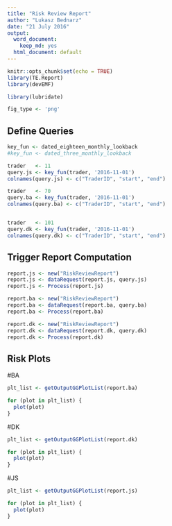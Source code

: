 ```yaml
---
title: "Risk Review Report"
author: "Lukasz Bednarz"
date: "21 July 2016"
output:
  word_document:
    keep_md: yes
  html_document: default
---
```


```r
knitr::opts_chunk$set(echo = TRUE)
library(TE.Report)
library(devEMF)

library(lubridate)

fig_type <- 'png'

```


## Define Queries

```r

key_fun <- dated_eighteen_monthly_lookback
#key_fun <- dated_three_monthly_lookback

trader   <- 11
query.js <- key_fun(trader, '2016-11-01')
colnames(query.js) <- c("TraderID", "start", "end")

trader   <- 70
query.ba <- key_fun(trader, '2016-11-01')
colnames(query.ba) <- c("TraderID", "start", "end")


trader   <- 101
query.dk <- key_fun(trader, '2016-11-01')
colnames(query.dk) <- c("TraderID", "start", "end")

```


## Trigger Report Computation

```r
report.js <- new("RiskReviewReport")
report.js <- dataRequest(report.js, query.js)
report.js <- Process(report.js)

report.ba <- new("RiskReviewReport")
report.ba <- dataRequest(report.ba, query.ba)
report.ba <- Process(report.ba)

report.dk <- new("RiskReviewReport")
report.dk <- dataRequest(report.dk, query.dk)
report.dk <- Process(report.dk)

```


## Risk Plots
#BA
```r
plt_list <- getOutputGGPlotList(report.ba)

for (plot in plt_list) {
  plot(plot)
}
```

#DK
```r
plt_list <- getOutputGGPlotList(report.dk)

for (plot in plt_list) {
  plot(plot)
}
```

#JS
```r
plt_list <- getOutputGGPlotList(report.js)

for (plot in plt_list) {
  plot(plot)
}
```

